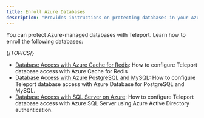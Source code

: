 ```yaml
---
title: Enroll Azure Databases
description: "Provides instructions on protecting databases in your Azure-managed infrastructure with Teleport."
---
```


You can protect Azure-managed databases with Teleport. Learn how to enroll the
following databases:

{/*TOPICS*/}

- [Database Access with Azure Cache for Redis](enroll-azure-databases/azure-redis.mdx): How to configure Teleport database access with Azure Cache for Redis
- [Database Access with Azure PostgreSQL and MySQL](enroll-azure-databases/azure-postgres-mysql.mdx): How to configure Teleport database access with Azure Database for PostgreSQL and MySQL.
- [Database Access with SQL Server on Azure](enroll-azure-databases/azure-sql-server-ad.mdx): How to configure Teleport database access with Azure SQL Server using Azure Active Directory authentication.
